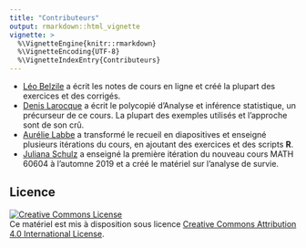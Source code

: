 ```yaml
---
title: "Contributeurs"
output: rmarkdown::html_vignette
vignette: >
  %\VignetteEngine{knitr::rmarkdown}
  %\VignetteEncoding{UTF-8}
  %\VignetteIndexEntry{Contributeurs}
---
```


- [Léo Belzile](https://www.hec.ca/profs/leo.belzile.html) 
  a écrit les notes de cours en ligne et créé la plupart des exercices et des corrigés.
- [Denis Larocque](https://www.hec.ca/profs/denis.larocque.html) 
  a écrit le polycopié d'Analyse et inférence statistique, un précurseur de ce cours. La plupart des exemples utilisés et l'approche sont de son crû.
- [Aurélie Labbe](https://www.hec.ca/profs/aurelie.labbe.html) 
  a transformé le recueil en diapositives et enseigné plusieurs itérations du cours, en ajoutant des exercices et des scripts **R**.
- [Juliana Schulz](https://www.hec.ca/profs/juliana.schulz.html) a enseigné la première itération du nouveau cours MATH 60604 à l'automne 2019 et a créé le matériel sur l'analyse de survie.


## Licence

<a rel="license" href="http://creativecommons.org/licenses/by/4.0/"><img alt="Creative Commons License" style="border-width:0" src="https://i.creativecommons.org/l/by/4.0/88x31.png" /></a><br />Ce matériel est mis à disposition sous licence <a rel="license" href="http://creativecommons.org/licenses/by/4.0/">Creative Commons Attribution 4.0 International License</a>.

